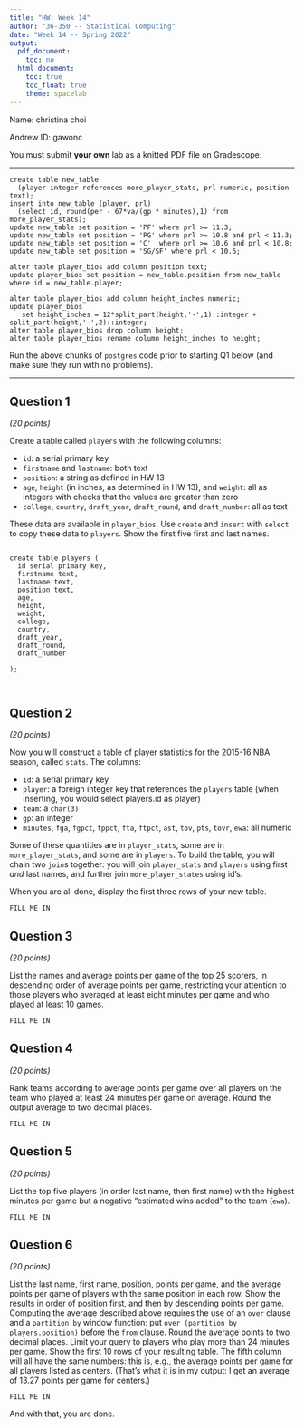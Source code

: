 ```yaml
---
title: "HW: Week 14"
author: "36-350 -- Statistical Computing"
date: "Week 14 -- Spring 2022"
output:
  pdf_document:
    toc: no
  html_document:
    toc: true
    toc_float: true
    theme: spacelab
---
```


Name: christina choi

Andrew ID: gawonc

You must submit **your own** lab as a knitted PDF file on Gradescope.

---


```
create table new_table 
  (player integer references more_player_stats, prl numeric, position text);
insert into new_table (player, prl) 
  (select id, round(per - 67*va/(gp * minutes),1) from more_player_stats);
update new_table set position = 'PF' where prl >= 11.3;
update new_table set position = 'PG' where prl >= 10.8 and prl < 11.3;
update new_table set position = 'C'  where prl >= 10.6 and prl < 10.8;
update new_table set position = 'SG/SF' where prl < 10.6;
```

```
alter table player_bios add column position text;
update player_bios set position = new_table.position from new_table where id = new_table.player;
```

```
alter table player_bios add column height_inches numeric;
update player_bios
   set height_inches = 12*split_part(height,'-',1)::integer + split_part(height,'-',2)::integer;
alter table player_bios drop column height;
alter table player_bios rename column height_inches to height;
```

Run the above chunks of `postgres` code prior to starting Q1 below (and make sure they run with no problems).

---

## Question 1
*(20 points)*

Create a table called `players` with the following columns:

- `id`: a serial primary key
- `firstname` and `lastname`: both text
- `position`: a string as defined in HW 13
- `age`, `height` (in inches, as determined in HW 13), and `weight`: all as integers with checks that the values are greater than zero
- `college`, `country`, `draft_year`, `draft_round`, and `draft_number`: all as text

These data are available in `player_bios`. Use `create` and `insert` with `select` to copy these data to `players`. Show the first five first and last names.
```

create table players (
  id serial primary key,
  firstname text,
  lastname text,
  position text,
  age,
  height,
  weight,
  college,
  country,
  draft_year,
  draft_round,
  draft_number
  
);



```

## Question 2
*(20 points)*

Now you will construct a table of player statistics for the 2015-16 NBA season, called `stats`. The columns:

- `id`: a serial primary key
- `player`: a foreign integer key that references the `players` table (when inserting, you would select players.id as player)
- `team`: a `char(3)`
- `gp`: an integer
- `minutes`, `fga`, `fgpct`, `tppct`, `fta`, `ftpct`, `ast`, `tov`, `pts`, `tovr`, `ewa`: all numeric

Some of these quantities are in `player_stats`, some are in `more_player_stats`, and some are in `players`. To build the table, you will chain two `join`s together: you will join `player_stats` and `players` using first *and* last names, and further join `more_player_states` using id's.

When you are all done, display the first three rows of your new table.
```
FILL ME IN
```

## Question 3
*(20 points)*

List the names and average points per game of the top 25 scorers, in descending order of average points per game, restricting your attention to those players who averaged at least eight minutes per game and who played at least 10 games.
```
FILL ME IN
```

## Question 4
*(20 points)*

Rank teams according to average points per game over all players on the team who played at least 24 minutes per game on average. Round the output average to two decimal places.
```
FILL ME IN
```

## Question 5
*(20 points)*

List the top five players (in order last name, then first name) with the highest minutes per game but a negative "estimated wins added" to the team (`ewa`).
```
FILL ME IN
```

## Question 6
*(20 points)*

List the last name, first name, position, points per game, and the average points per game of players with the same position in each row. Show the results in order of position first, and then by descending points per game. Computing the average described above requires the use of an `over` clause and a `partition by` window function: put `over (partition by players.position)` before the `from` clause. Round the average points to two decimal places. Limit your query to players who play more than 24 minutes per game. Show the first 10 rows of your resulting table. The fifth column will all have the same numbers: this is, e.g., the average points per game for all players listed as centers. (That's what it is in my output: I get an average of 13.27 points per game for centers.)
```
FILL ME IN
```

And with that, you are done.
